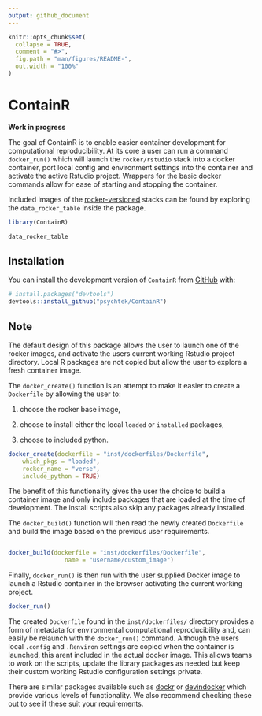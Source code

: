 ```yaml
---
output: github_document
---
```


<!-- README.md is generated from README.Rmd. Please edit that file -->

```r
knitr::opts_chunk$set(
  collapse = TRUE,
  comment = "#>",
  fig.path = "man/figures/README-",
  out.width = "100%"
)
```

# ContainR
**Work in progress**
<!-- badges: start -->
<!-- badges: end -->

The goal of ContainR is to enable easier container development for computational reproducibility. At its core a user can run a command `docker_run()` which will launch the `rocker/rstudio` stack into a docker container, port local config and environment settings into the container and activate the active Rstudio project. Wrappers for the basic docker commands allow for ease of starting and stopping the container. 

Included images of the [rocker-versioned](https://github.com/rocker-org/rocker-versioned2) stacks can be found by exploring the `data_rocker_table` inside the package. 

```r
library(ContainR)

data_rocker_table
```


## Installation

You can install the development version of `ContainR` from [GitHub](https://github.com/) with:

``` r
# install.packages("devtools")
devtools::install_github("psychtek/ContainR")
```

## Note 

The default design of this package allows the user to launch one of the rocker images, and activate the users current working Rstudio project directory. Local R packages are not copied but allow the user to explore a fresh container image. 

The `docker_create()` function is an attempt to make it easier to create a `Dockerfile` by allowing the user to: 

1) choose the rocker base image, 

2) choose to install either the local `loaded` or `installed` packages, 

3) choose to included python. 

```r
docker_create(dockerfile = "inst/dockerfiles/Dockerfile", 
    which_pkgs = "loaded", 
    rocker_name = "verse",
    include_python = TRUE) 

```

The benefit of this functionality gives the user the choice to build a container image and only include
packages that are loaded at the time of development. The install scripts also skip any packages already installed. 

The `docker_build()` function will then read the newly created `Dockerfile` and build the image based on the previous user requirements. 

```r

docker_build(dockerfile = "inst/dockerfiles/Dockerfile", 
                name = "username/custom_image")

```


Finally,  `docker_run()` is then run with the user supplied Docker image to launch a Rstudio container in the browser activating the current working project. 

```r
docker_run()

```

The created `Dockerfile` found in the `inst/dockerfiles/` directory provides a form of metadata for environmental computational reproducibility and, can easily be relaunch with the `docker_run()` command. Although the users local `.config` and `.Renviron` settings are copied when the container is launched, this arent included in the actual docker image. This allows teams to work on the scripts, update the library packages as needed but keep their custom working Rstudio configuration settings private. 

There are similar packages available such as [dockr](https://github.com/smaakage85/dockr) or [devindocker](https://github.com/ThinkR-open/devindocker) which provide various levels of functionality. We also recommend checking these out to see if these suit your requirements. 
